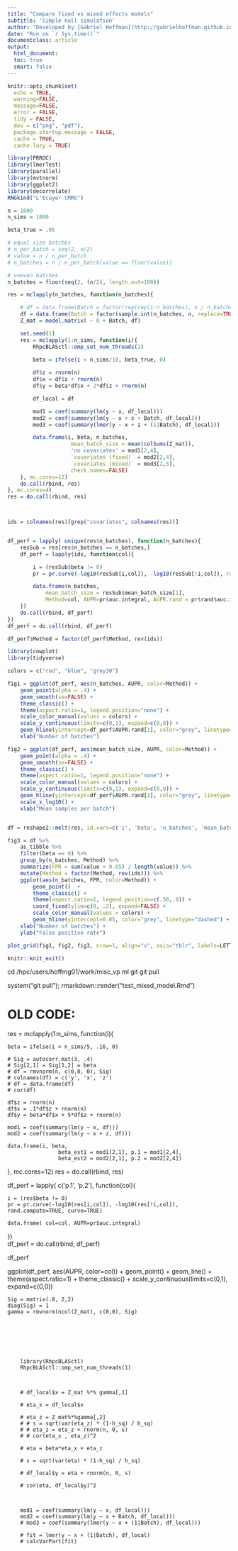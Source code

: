 ```yaml
---
title: "Compare fixed vs mixed effects models"
subtitle: 'Simple null simulation'
author: "Developed by [Gabriel Hoffman](http://gabrielhoffman.github.io/)"
date: "Run on `r Sys.time()`"
documentclass: article
output: 
  html_document:
  toc: true
  smart: false
---
```





```r
knitr::opts_chunk$set(
  echo = TRUE,
  warning=FALSE,
  message=FALSE,
  error = FALSE,
  tidy = FALSE,
  dev = c("png", "pdf"),
  package.startup.message = FALSE,
  cache = TRUE,
  cache.lazy = TRUE)
```


```r
library(PRROC)
library(lmerTest)
library(parallel)
library(mvtnorm)
library(ggplot2)
library(decorrelate)
RNGkind("L'Ecuyer-CMRG")

n = 1000
n_sims = 1000

beta_true = .05

# equal size batches
# n_per_batch = seq(2, n/2)
# value = n / n_per_batch
# n_batches = n / n_per_batch[value == floor(value)]

# uneven batches
n_batches = floor(seq(2, (n/2), length.out=100))

res = mclapply(n_batches, function(n_batches){

	# df = data.frame(Batch = factor(rep(rep(1:n_batches), n / n_batches)))
	df = data.frame(Batch = factor(sample.int(n_batches, n, replace=TRUE)))
	Z_mat = model.matrix( ~ 0 + Batch, df)

	set.seed(1)
	res = mclapply(1:n_sims, function(i){
		RhpcBLASctl::omp_set_num_threads(1)	

		beta = ifelse(i < n_sims/10, beta_true, 0)
			
		df$z = rnorm(n)
		df$x = df$z + rnorm(n)
		df$y = beta*df$x + 2*df$z + rnorm(n)

		df_local = df

		mod1 = coef(summary(lm(y ~ x, df_local)))
		mod2 = coef(summary(lm(y ~ x + z + Batch, df_local)))
		mod3 = coef(summary(lmer(y ~ x + z + (1|Batch), df_local)))

		data.frame(i, beta, n_batches,
					mean_batch_size = mean(colSums(Z_mat)),
					'no covariates' = mod1[2,4], 
					`covariates (fixed)` = mod2[2,4], 
					`covariates (mixed)` = mod3[2,5], 
					check.names=FALSE)
	}, mc.cores=12)
	do.call(rbind, res)
}, mc.cores=4)
res = do.call(rbind, res)



ids = colnames(res)[grep("covariates", colnames(res))]


df_perf = lapply( unique(res$n_batches), function(n_batches){
	resSub = res[res$n_batches == n_batches,]
	df_perf = lapply(ids, function(col){

		i = (resSub$beta != 0)
		pr = pr.curve(-log10(resSub[i,col]), -log10(resSub[!i,col]), rand.compute=TRUE, curve=TRUE)

		data.frame(n_batches, 
			mean_batch_size = resSub$mean_batch_size[1],
			Method=col, AUPR=pr$auc.integral, AUPR.rand = pr$rand$auc.integral)
	})
	do.call(rbind, df_perf)
})
df_perf = do.call(rbind, df_perf)

df_perf$Method = factor(df_perf$Method, rev(ids))
```

```r
library(cowplot)
library(tidyverse)

colors = c("red", "blue", "grey30")

fig1 = ggplot(df_perf, aes(n_batches, AUPR, color=Method)) +
	geom_point(alpha = .4) + 
	geom_smooth(se=FALSE) + 
	theme_classic() +
	theme(aspect.ratio=1, legend.position="none") +
	scale_color_manual(values = colors) +
	scale_y_continuous(limits=c(0,1), expand=c(0,0)) +
	geom_hline(yintercept=df_perf$AUPR.rand[1], color="grey", linetype="dashed") +
	xlab("Number of batches")

fig2 = ggplot(df_perf, aes(mean_batch_size, AUPR, color=Method)) +
	geom_point(alpha = .4) + 
	geom_smooth(se=FALSE) + 
	theme_classic() +
	theme(aspect.ratio=1, legend.position="none") +
	scale_color_manual(values = colors) +
	scale_y_continuous(limits=c(0,1), expand=c(0,0)) +
	geom_hline(yintercept=df_perf$AUPR.rand[1], color="grey", linetype="dashed") +
	scale_x_log10() +
	xlab("Mean samples per batch")


df = reshape2::melt(res, id.vars=c('i', 'beta', 'n_batches', 'mean_batch_size'), variable.name="Method")

fig3 = df %>%
	as_tibble %>% 
	filter(beta == 0) %>% 
	group_by(n_batches, Method) %>% 
	summarize(FPR = sum(value < 0.05) / length(value)) %>% 
	mutate(Method = factor(Method, rev(ids))) %>% 
	ggplot(aes(n_batches, FPR, color=Method)) +
		geom_point()  + 
		theme_classic() +
		theme(aspect.ratio=1, legend.position=c(.56,.9)) +
		coord_fixed(ylim=c(0, .2), expand=FALSE) +
		scale_color_manual(values = colors) +
		geom_hline(yintercept=0.05, color="grey", linetype="dashed") +
	xlab("Number of batches") +
	ylab("False positive rate")

plot_grid(fig1, fig2, fig3, nrow=1, align="v", axis="tblr", labels=LETTERS[1:3])
```





```r
knitr::knit_exit()
```

cd /hpc/users/hoffmg01/work/misc_vp
ml git
git pull

system("git pull"); rmarkdown::render("test_mixed_model.Rmd")


























# OLD CODE:

res = mclapply(1:n_sims, function(i){

	beta = ifelse(i < n_sims/5, .16, 0)

	# Sig = autocorr.mat(3, .4)
	# Sig[2,1] = Sig[1,2] = beta
	# df = rmvnorm(n, c(0,0, 0), Sig)
	# colnames(df) = c('y', 'x', 'z')
	# df = data.frame(df)
	# cor(df)

	df$z = rnorm(n)
	df$x = .1*df$z + rnorm(n)
	df$y = beta*df$x + 5*df$z + rnorm(n)

	mod1 = coef(summary(lm(y ~ x, df)))
	mod2 = coef(summary(lm(y ~ x + z, df)))

	data.frame(i, beta,
					beta_est1 = mod1[2,1], p.1 = mod1[2,4], 
					beta_est2 = mod2[2,1], p.2 = mod2[2,4]) 
}, mc.cores=12)
res = do.call(rbind, res)



df_perf = lapply( c('p.1', 'p.2'), function(col){

	i = (res$beta != 0)
	pr = pr.curve(-log10(res[i,col]), -log10(res[!i,col]), rand.compute=TRUE, curve=TRUE)

	data.frame( col=col, AUPR=pr$auc.integral)
})	
df_perf = do.call(rbind, df_perf)


df_perf


ggplot(df_perf, aes(AUPR, color=col)) +
	geom_point() + 
	geom_line() + 
	theme(aspect.ratio=1) +
	theme_classic() +
	scale_y_continuous(limits=c(0,1), expand=c(0,0))






	Sig = matrix(.8, 2,2)
	diag(Sig) = 1 
	gamma = rmvnorm(ncol(Z_mat), c(0,0), Sig)







		library(RhpcBLASctl)
		RhpcBLASctl::omp_set_num_threads(1)



		# df_local$x = Z_mat %*% gamma[,1] 

		# eta_x = df_local$x

		# eta_z = Z_mat%*%gamma[,2]
		# # s = sqrt(var(eta_z) * (1-h_sq) / h_sq)
		# # eta_z = eta_z + rnorm(n, 0, s)
		# # cor(eta_x , eta_z)^2
		
		# eta = beta*eta_x + eta_z

		# s = sqrt(var(eta) * (1-h_sq) / h_sq)

		# df_local$y = eta + rnorm(n, 0, s)

		# cor(eta, df_local$y)^2



		mod1 = coef(summary(lm(y ~ x, df_local)))
		mod2 = coef(summary(lm(y ~ x + Batch, df_local)))
		# mod3 = coef(summary(lmer(y ~ x + (1|Batch), df_local)))

		# fit = lmer(y ~ x + (1|Batch), df_local)
		# calcVarPart(fit)
